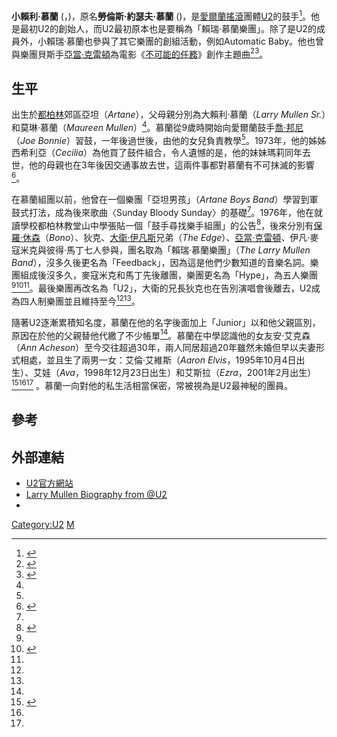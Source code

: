 {{noteTA
|G1=Music
|G2=People
}}
{{Infobox musical artist
| Name                = 小賴利·慕蘭
| Img                 = LarryMullenJr.jpg
| Img_capt            = 
| Img_size            = 220px
| Background          = non_vocal_instrumentalist
| Birth_name          = Lawrence Joseph Mullen, Jr.
| Alias               = Larry Mullen Jr.; Babyface Mullen
| Born                = {{Birth date and age|1961|10|31|df=no}}
| Origin              = {{IRE}}[[都柏林|都柏林]]
| Died                = 
| Instrument          = [[鼓|鼓]]、[[打擊樂器|打擊樂器]]、[[和聲|和聲]]、[[合成器|合成器]]
| Genre               = [[搖滾|搖滾]]、[[後龐克|後龐克]]、[[另類搖滾|另類搖滾]]
| Occupation          = [[音樂家|音樂家]]、作曲家
| Years_active        = 1976年 ─ 至今
| Label               = 
| Associated_acts     = [[U2樂團|U2]]<br />Automatic Baby
| URL                 = [http://www.u2.com u2.com]
| Notable_instruments = [[Yamaha|Yamaha]] ─ 鼓及附件<br />Paiste ─ 鐃鈸<br />Pro-Mark ─ 鼓棒<br /> Remo ─ 鼓面
}}
'''小賴利·慕蘭''' ({{lang|en|'''Larry Mullen Jr.'''}}，{{bd|1961年|10月31日||}})，原名'''勞倫斯·約瑟夫·慕蘭''' ({{lang|en|'''Lawrence Joseph Mullen'''}})，是[[愛爾蘭|愛爾蘭]][[搖滾|搖滾]]團體[[U2樂團|U2]]的鼓手<ref name=bio1>{{cite web |url=http://www.atu2.com/band/larry/ |title=Larry Mullen Jr. biography from @U2 |accessdate=2007-09-15 |author=Sherry Colombaro |publisher=@U2 |archive-date=2013-07-22 |archive-url=https://www.webcitation.org/6IJ5UO4AG?url=http://www.atu2.com/band/larry/ |dead-url=no }}</ref>。他是最初U2的創始人，而U2最初原本也是要稱為「賴瑞·慕蘭樂團」。除了是U2的成員外，小賴瑞·慕蘭也參與了其它樂團的創組活動，例如Automatic Baby。他也曾與樂團貝斯手[[亞當·克雷頓|亞當·克雷頓]]為電影《[[不可能的任務|不可能的任務]]》創作主題曲<ref name="mission">{{cite web |url=http://www.u2wanderer.org/disco/movie07.html |publisher=U2wanderer.com |title=Mission:Impossible Soundtrack Album |accessdate=2007-09-08 |author=U2 Wanderer |archive-date=2012-03-18 |archive-url=https://www.webcitation.org/66GYPQG3D?url=http://www.u2wanderer.org/disco/movie07.html |dead-url=no }}</ref><ref name="bio2">{{cite web |url=http://www.u2online.org/u2-larry.php |title=Larry Mullen Jr. biography |accessdate=2007-09-15 |publisher=U2Online |deadurl=yes |archiveurl=https://web.archive.org/web/20071113011111/http://www.u2online.org/u2-larry.php |archivedate=2007-11-13 }}</ref>。

== 生平 ==
出生於[[都柏林|都柏林]]郊區亞坦（''Artane''），父母親分別為大賴利·慕蘭（''Larry Mullen Sr.''）和莫琳·慕蘭（''Maureen Mullen''）<ref name="bio1" />。慕蘭從9歲時開始向愛爾蘭鼓手[[喬·邦尼|喬·邦尼]]（''Joe Bonnie''）習鼓，一年後過世後，由他的女兒負責教學<ref name="bio1" />。1973年，他的姊姊西希利亞（''Cecilia''）為他買了鼓件組合，令人遺憾的是，他的妹妹瑪莉同年去世，他的母親也在3年後因交通事故去世，這兩件事都對慕蘭有不可抹滅的影響<ref name="book1">{{cite book |editor=McCormick |first=Neil |authorlink=Neil McCormick |authors=Adam Clayton, Bono, The Edge, Larry Mullen Jr. |title=U2 by U2 |origyear=2006-09 |publisher=HarperCollins |location=New York |isbn=978-0-00-719668-5}}</ref>。

在慕蘭組團以前，他曾在一個樂團「亞坦男孩」（''Artane Boys Band''）學習到軍鼓式打法，成為後來歌曲〈Sunday Bloody Sunday〉的基礎<ref name="book1" />。1976年，他在就讀學校都柏林教堂山中學張貼一個「鼓手尋找樂手組團」的公告<ref name="review">{{cite web |url=http://www.atu2.com/news/article.src?Cat=4&ID=4523&Key=&Year= |title=True Blue to U2 |accessdate=2007-09-15 |author=Thomas Conner |publisher=芝加哥太陽報}}</ref>，後來分別有[[Bono|保羅·休森]]（''Bono''）、狄克、[[The_Edge|大衛·伊凡斯]]兄弟（''The Edge''）、[[亞當·克雷頓|亞當·克雷頓]]、伊凡·麥寇米克與彼得·馬丁七人參與，團名取為「賴瑞·慕蘭樂團」（''The Larry Mullen Band''），沒多久後更名為「Feedback」，因為這是他們少數知道的音樂名詞。樂團組成後沒多久，麥寇米克和馬丁先後離團，樂團更名為「Hype」，為五人樂團<ref name="bio1" /><ref name="bio3">{{cite web |url=http://www.atu2.com/band/bio.html |title=U2 biography from @U2 |accessdate=2007-09-15 |author=Matt McGee |publisher=@U2 |archive-date=2007-09-17 |archive-url=https://web.archive.org/web/20070917034205/http://www.atu2.com/band/bio.html |dead-url=no }}</ref><ref name="book1" />。最後樂團再改名為「U2」，大衛的兄長狄克也在告別演唱會後離去，U2成為四人制樂團並且維持至今<ref name="bio3" /><ref name="book1" />。

隨著U2逐漸累積知名度，慕蘭在他的名字後面加上「Junior」以和他父親區別，原因在於他的父親替他代繳了不少帳單<ref name="bio1" />。慕蘭在中學認識他的女友安·艾克森（''Ann Acheson''）至今交往超過30年，兩人同居超過20年雖然未婚但早以夫妻形式相處，並且生了兩男一女：艾倫·艾維斯（''Aaron Elvis''，1995年10月4日出生）、艾娃（''Ava''，1998年12月23日出生）和艾斯拉（''Ezra''，2001年2月出生）<ref>{{cite web |url=http://www.atu2.com/news/article.src?ID=5184 |title=存档副本 |accessdate=2009-06-26 |archive-date=2009-01-21 |archive-url=https://web.archive.org/web/20090121190530/http://www.atu2.com/news/article.src?ID=5184 |dead-url=no }}</ref><ref name="bio1" /><ref name="book1" /> 。慕蘭一向對他的私生活相當保密，常被視為是U2最神秘的團員。

== 參考 ==
{{reflist|2}}

== 外部連結 ==
* [http://www.u2.com/ U2官方網站] {{Wayback|url=http://www.u2.com/ |date=20110208115126 }}
* [http://www.atu2.com/band/larry Larry Mullen Biography from @U2]{{Dead link}}
* {{imdb name|id=0611979}}

{{U2}}
{{摇滚名人堂2005届入选者}}
{{Authority control}}
[[Category:U2|Category:U2]]
[[Category:摇滚名人堂入选者|M]]